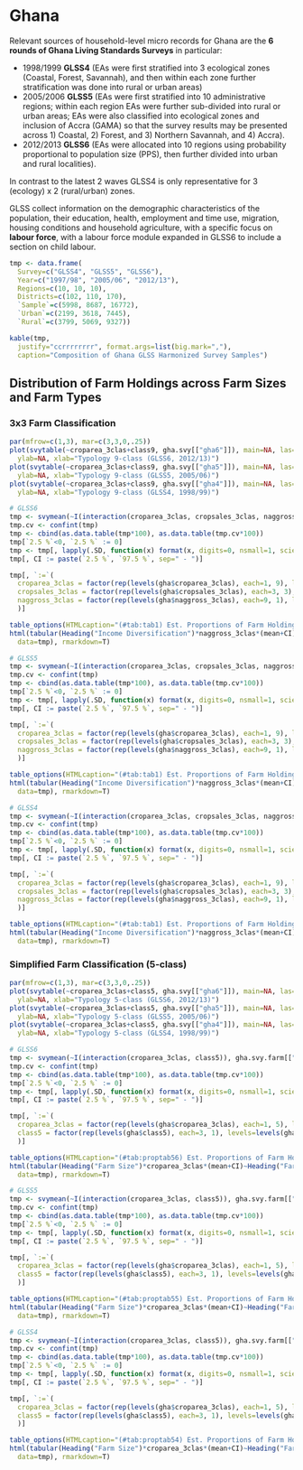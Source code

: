 # Ghana

Relevant sources of household-level micro records for Ghana are the **6 rounds of Ghana Living Standards Surveys** in particular:

- 1998/1999 **GLSS4** (EAs were first stratified into 3 ecological zones (Coastal, Forest, Savannah), and then within each zone further stratification was done into rural or urban areas)
- 2005/2006 **GLSS5** (EAs were first stratified into 10 administrative regions; within each region EAs were further sub-divided into rural or urban areas; EAs were also classified into  ecological zones and inclusion of Accra (GAMA) so that the survey results may be presented across 1) Coastal, 2) Forest, and 3) Northern Savannah, and 4) Accra).
- 2012/2013 **GLSS6** (EAs were allocated into 10 regions using probability proportional to population size (PPS), then further divided into urban and rural localities).

In contrast to the latest 2 waves GLSS4 is only representative for 3 (ecology) x 2 (rural/urban) zones.

GLSS collect information on the demographic characteristics of the population, their education, health, employment and time use, migration, housing conditions and household agriculture, with a specific focus on **labour force**, with a labour force module expanded in GLSS6 to include a section on child labour.

```r

tmp <- data.frame(
  Survey=c("GLSS4", "GLSS5", "GLSS6"),
  Year=c("1997/98", "2005/06", "2012/13"),
  Regions=c(10, 10, 10),
  Districts=c(102, 110, 170),
  `Sample`=c(5998, 8687, 16772),
  `Urban`=c(2199, 3618, 7445),
  `Rural`=c(3799, 5069, 9327))

kable(tmp,
  justify="ccrrrrrrrr", format.args=list(big.mark=","),
  caption="Composition of Ghana GLSS Harmonized Survey Samples")

```

## Distribution of Farm Holdings across Farm Sizes and Farm Types

### 3x3 Farm Classification

```r

par(mfrow=c(1,3), mar=c(3,3,0,.25))
plot(svytable(~croparea_3clas+class9, gha.svy[["gha6"]]), main=NA, las=1, col=viridis(9),
  ylab=NA, xlab="Typology 9-class (GLSS6, 2012/13)")
plot(svytable(~croparea_3clas+class9, gha.svy[["gha5"]]), main=NA, las=1, col=viridis(9),
  ylab=NA, xlab="Typology 9-class (GLSS5, 2005/06)")
plot(svytable(~croparea_3clas+class9, gha.svy[["gha4"]]), main=NA, las=1, col=viridis(9),
  ylab=NA, xlab="Typology 9-class (GLSS4, 1998/99)")

```

```r

# GLSS6
tmp <- svymean(~I(interaction(croparea_3clas, cropsales_3clas, naggross_3clas)), gha.svy.farm[["gha6"]], na.rm=T)
tmp.cv <- confint(tmp)
tmp <- cbind(as.data.table(tmp*100), as.data.table(tmp.cv*100))
tmp[`2.5 %`<0, `2.5 %` := 0]
tmp <- tmp[, lapply(.SD, function(x) format(x, digits=0, nsmall=1, scientific=F))]
tmp[, CI := paste(`2.5 %`, `97.5 %`, sep=" - ")]

tmp[, `:=`(
  croparea_3clas = factor(rep(levels(gha$croparea_3clas), each=1, 9), levels=c("<= 2 ha", "2-4 ha", "> 4 ha")),
  cropsales_3clas = factor(rep(levels(gha$cropsales_3clas), each=3, 3), levels=c("LoC", "MeC", "HiC")),
  naggross_3clas = factor(rep(levels(gha$naggross_3clas), each=9, 1), levels=c("LoD", "MeD", "HiD"))
  )]

table_options(HTMLcaption="(#tab:tab1) Est. Proportions of Farm Holdings across Categories (GLSS6, 2012/13, percent)")
html(tabular(Heading("Income Diversification")*naggross_3clas*(mean+CI)~Heading("Crop Commercialization")*croparea_3clas*Heading()*cropsales_3clas*Heading()*identity,
  data=tmp), rmarkdown=T)

```

```r

# GLSS5
tmp <- svymean(~I(interaction(croparea_3clas, cropsales_3clas, naggross_3clas)), gha.svy.farm[["gha5"]], na.rm=T)
tmp.cv <- confint(tmp)
tmp <- cbind(as.data.table(tmp*100), as.data.table(tmp.cv*100))
tmp[`2.5 %`<0, `2.5 %` := 0]
tmp <- tmp[, lapply(.SD, function(x) format(x, digits=0, nsmall=1, scientific=F))]
tmp[, CI := paste(`2.5 %`, `97.5 %`, sep=" - ")]

tmp[, `:=`(
  croparea_3clas = factor(rep(levels(gha$croparea_3clas), each=1, 9), levels=c("<= 2 ha", "2-4 ha", "> 4 ha")),
  cropsales_3clas = factor(rep(levels(gha$cropsales_3clas), each=3, 3), levels=c("LoC", "MeC", "HiC")),
  naggross_3clas = factor(rep(levels(gha$naggross_3clas), each=9, 1), levels=c("LoD", "MeD", "HiD"))
  )]

table_options(HTMLcaption="(#tab:tab1) Est. Proportions of Farm Holdings across Categories (GLSS5, 2005/06, percent)")
html(tabular(Heading("Income Diversification")*naggross_3clas*(mean+CI)~Heading("Crop Commercialization")*croparea_3clas*Heading()*cropsales_3clas*Heading()*identity,
  data=tmp), rmarkdown=T)

```

```r
# GLSS4
tmp <- svymean(~I(interaction(croparea_3clas, cropsales_3clas, naggross_3clas)), gha.svy.farm[["gha4"]], na.rm=T)
tmp.cv <- confint(tmp)
tmp <- cbind(as.data.table(tmp*100), as.data.table(tmp.cv*100))
tmp[`2.5 %`<0, `2.5 %` := 0]
tmp <- tmp[, lapply(.SD, function(x) format(x, digits=0, nsmall=1, scientific=F))]
tmp[, CI := paste(`2.5 %`, `97.5 %`, sep=" - ")]

tmp[, `:=`(
  croparea_3clas = factor(rep(levels(gha$croparea_3clas), each=1, 9), levels=c("<= 2 ha", "2-4 ha", "> 4 ha")),
  cropsales_3clas = factor(rep(levels(gha$cropsales_3clas), each=3, 3), levels=c("LoC", "MeC", "HiC")),
  naggross_3clas = factor(rep(levels(gha$naggross_3clas), each=9, 1), levels=c("LoD", "MeD", "HiD"))
  )]

table_options(HTMLcaption="(#tab:tab1) Est. Proportions of Farm Holdings across Categories (GLSS4, 1998/99, percent)")
html(tabular(Heading("Income Diversification")*naggross_3clas*(mean+CI)~Heading("Crop Commercialization")*croparea_3clas*Heading()*cropsales_3clas*Heading()*identity,
  data=tmp), rmarkdown=T)

```

### Simplified Farm Classification (5-class)

```r

par(mfrow=c(1,3), mar=c(3,3,0,.25))
plot(svytable(~croparea_3clas+class5, gha.svy[["gha6"]]), main=NA, las=1, col=viridis(5),
  ylab=NA, xlab="Typology 5-class (GLSS6, 2012/13)")
plot(svytable(~croparea_3clas+class5, gha.svy[["gha5"]]), main=NA, las=1, col=viridis(5),
  ylab=NA, xlab="Typology 5-class (GLSS5, 2005/06)")
plot(svytable(~croparea_3clas+class5, gha.svy[["gha4"]]), main=NA, las=1, col=viridis(5),
  ylab=NA, xlab="Typology 5-class (GLSS4, 1998/99)")

```

```r

# GLSS6
tmp <- svymean(~I(interaction(croparea_3clas, class5)), gha.svy.farm[["gha6"]], na.rm=T)
tmp.cv <- confint(tmp)
tmp <- cbind(as.data.table(tmp*100), as.data.table(tmp.cv*100))
tmp[`2.5 %`<0, `2.5 %` := 0]
tmp <- tmp[, lapply(.SD, function(x) format(x, digits=0, nsmall=1, scientific=F))]
tmp[, CI := paste(`2.5 %`, `97.5 %`, sep=" - ")]

tmp[, `:=`(
  croparea_3clas = factor(rep(levels(gha$croparea_3clas), each=1, 5), levels=c("<= 2 ha", "2-4 ha", "> 4 ha")),
  class5 = factor(rep(levels(gha$class5), each=3, 1), levels=levels(gha$class5))
  )]

table_options(HTMLcaption="(#tab:proptab56) Est. Proportions of Farm Holdings across Categories (GLSS6, 2012/13, percent)")
html(tabular(Heading("Farm Size")*croparea_3clas*(mean+CI)~Heading("Farm Types")*class5*Heading()*identity,
  data=tmp), rmarkdown=T)

```

```r

# GLSS5
tmp <- svymean(~I(interaction(croparea_3clas, class5)), gha.svy.farm[["gha5"]], na.rm=T)
tmp.cv <- confint(tmp)
tmp <- cbind(as.data.table(tmp*100), as.data.table(tmp.cv*100))
tmp[`2.5 %`<0, `2.5 %` := 0]
tmp <- tmp[, lapply(.SD, function(x) format(x, digits=0, nsmall=1, scientific=F))]
tmp[, CI := paste(`2.5 %`, `97.5 %`, sep=" - ")]

tmp[, `:=`(
  croparea_3clas = factor(rep(levels(gha$croparea_3clas), each=1, 5), levels=c("<= 2 ha", "2-4 ha", "> 4 ha")),
  class5 = factor(rep(levels(gha$class5), each=3, 1), levels=levels(gha$class5))
  )]

table_options(HTMLcaption="(#tab:proptab55) Est. Proportions of Farm Holdings across Categories (GLSS6, 2005/06, percent)")
html(tabular(Heading("Farm Size")*croparea_3clas*(mean+CI)~Heading("Farm Types")*class5*Heading()*identity,
  data=tmp), rmarkdown=T)

```

```r
# GLSS4
tmp <- svymean(~I(interaction(croparea_3clas, class5)), gha.svy.farm[["gha4"]], na.rm=T)
tmp.cv <- confint(tmp)
tmp <- cbind(as.data.table(tmp*100), as.data.table(tmp.cv*100))
tmp[`2.5 %`<0, `2.5 %` := 0]
tmp <- tmp[, lapply(.SD, function(x) format(x, digits=0, nsmall=1, scientific=F))]
tmp[, CI := paste(`2.5 %`, `97.5 %`, sep=" - ")]

tmp[, `:=`(
  croparea_3clas = factor(rep(levels(gha$croparea_3clas), each=1, 5), levels=c("<= 2 ha", "2-4 ha", "> 4 ha")),
  class5 = factor(rep(levels(gha$class5), each=3, 1), levels=levels(gha$class5))
  )]

table_options(HTMLcaption="(#tab:proptab54) Est. Proportions of Farm Holdings across Categories (GLSS6, 1998/99, percent)")
html(tabular(Heading("Farm Size")*croparea_3clas*(mean+CI)~Heading("Farm Types")*class5*Heading()*identity,
  data=tmp), rmarkdown=T)

```
